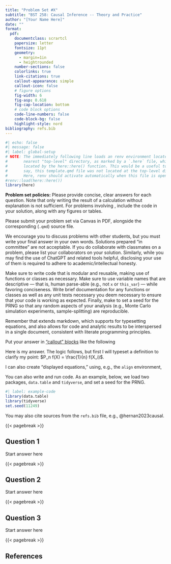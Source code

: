 ```yaml
---
title: "Problem Set #X"
subtitle: "BST 258: Causal Inference -- Theory and Practice"
author: "[Your Name Here]"
date: ""
format:
  pdf:
    documentclass: scrartcl
    papersize: letter
    fontsize: 11pt
    geometry:
      - margin=1in
      - heightrounded
    number-sections: false
    colorlinks: true
    link-citations: true
    callout-appearance: simple
    callout-icon: false
    # figure options
    fig-width: 6
    fig-asp: 0.618
    fig-cap-location: bottom
    # code block options
    code-line-numbers: false
    code-block-bg: false
    highlight-style: nord
bibliography: refs.bib
---
```


```r
#| echo: false
#| message: false
#| label: global-setup
# NOTE: The immediately following line loads an renv environment located at the
#       nearest "top-level" directory, as marked by a `.here` file, which is
#       located by the here::here() function. This would be a useful tool if,
#       say, this template.qmd file was not located at the top-level directory.
#       Here, renv should activate automatically when this file is opened.
#renv::load(here::here())
library(here)
```

\footnotesize

**Problem set policies:** Please provide concise, clear answers for each question. Note that only writing the result of a calculation without explanation is not sufficient. For problems involving \textsf{R}, include the code in your solution, along with any figures or tables.

Please submit your problem set via Canvas in PDF, alongside the corresponding \textsf{Quarto} (`.qmd`) source file.

We encourage you to discuss problems with other students, but you must write your final answer in your own words. Solutions prepared "in committee" are not acceptable. If you do collaborate with classmates on a problem, please list your collaborators on your solution. Similarly, while you may find the use of ChatGPT and related tools helpful, disclosing your use of them is required to adhere to academic/intellectual honesty.

::: {.callout-warning title="Coding Standards"}
Make sure to write code that is modular and reusable, making use of functions or classes as necessary. Make sure to use variable names that are descriptive --- that is, human parse-able (e.g., not `x` or `this_var`) --- while favoring conciseness. Write brief documentation for any functions or classes as well as any unit tests necessary you deem necessary to ensure that your code is working as expected. Finally, make to set a seed for the PRNG so that any random aspects of your analysis (e.g., Monte Carlo simulation experiments, sample-splitting) are reproducible.
:::

Remember that \textsf{Quarto} extends markdown, which supports \LaTeX for typesetting equations, and also allows for code and analytic results to be interspersed in a single document, consistent with literate programming principles.

Put your answer in ["callout" blocks](https://quarto.org/docs/authoring/callouts.html) like the following

::: {.callout-note title="Answer"}
Here is my answer. The logic follows, but first I will typeset a definition to clarify my point: $P_n f(X) = \frac{1}{n} f(X_i)$.

I can also create "displayed equations," using, e.g., the `align` environment, \begin{align*}
  L &\sim \text{Unif}(-1, 1) \\
  A &\sim \text{Bern}(0.5) \\
  Y &\sim \text{N}(\mu = 2 A + 0.5 L, \sigma = 1)
\end{align*}
:::

You can also write and run \textsf{R} code. As an example, below, we load two packages, `data.table` and `tidyverse`, and set a seed for the PRNG.

```r
#| label: example-code
library(data.table)
library(tidyverse)
set.seed(11249)
```

You may also cite sources from the `refs.bib` file, e.g., @hernan2023causal. \normalsize

{{< pagebreak >}}

## Question 1

Start answer here

{{< pagebreak >}}

## Question 2

Start answer here

{{< pagebreak >}}

## Question 3

Start answer here

{{< pagebreak >}}

## References

::: {#refs}
:::

